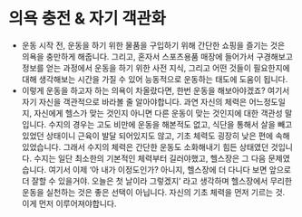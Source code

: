 # 의욕 충전 & 자기 객관화

- 운동 시작 전, 운동을 하기 위한 물품을 구입하기 위해 간단한 쇼핑을 즐기는 것은 의욕을 충만하게 해줍니다. 그리고, 혼자서 스포츠용품 매장에 들어가서 구경해보고 정보를 얻는 과정에서 운동을 하기 위한 사전 지식, 그리고 어떤 것들이 필요한지에 대해 생각해보는 시간을 가질 수 있어 능동적으로 운동하는 태도에 도움이 됩니다.
- 이렇게 운동을 하고자 하는 의욕이 차올랐다면, 한번 운동을 해보아야겠죠? 여기서 자기 자신을 객관적으로 바라볼 줄 알아야합니다. 과연 자신의 체력은 어느정도일지, 자신에게 헬스가 맞는 것인지 아니면 다른 운동이 맞는 것인지에 대한 객관성 말입니다. 수지의 경우는 고도 비만에 운동을 해본적도 없고, 식단을 통해서 살을 빼고 있었던 상태이니 근육이 발달 되어있지도 않고, 기초 체력도 굉장히 낮은 편에 속해있었습니다. 그래서 수지의 체력은 간단한 운동도 소화해내기 힘든 상태였던 것입니다. 수지는 일단 최소한의 기본적인 체력부터 길러야했고, 헬스장은 그 다음 문제였습니다. 여기서 이제 ‘아 내가 이정도인가? 아니지, 헬스장에 더 다니다 보면 앞으로 더 잘할 수 있을거야. 오늘은 첫 날이라 그렇겠지’ 라고 생각하며 헬스장에서 무리한 운동을 실천하는 것은 좋은 선택이 아닙니다. 자신의 기초 체력을 먼저 기르는 것. 이게 먼저 이루어져야합니다.
